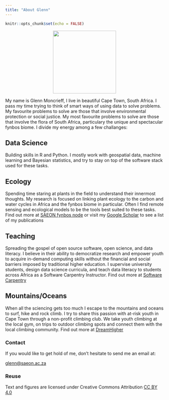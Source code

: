 ```yaml
---
title: "About Glenn"
---
```


```r
knitr::opts_chunk$set(echo = FALSE)
```

<style>
.aligncenter {
    text-align: center;
}
</style>
<p class="aligncenter">
<img src="avatar_small.png" style="width:200px">
</p>

My name is Glenn Moncrieff, I live in beautiful Cape Town, South Africa. I pass my time trying to think of smart ways of using data to solve problems. My favourite problems to solve are those that involve environmental protection or social justice. My most favourite problems to solve are those that involve the flora of South Africa, particulary the unique and spectacular fynbos biome.  I divide my energy among a few challanges:

## Data Science  
  
Building skills in R and Python. I mostly work with geospatial data, machine learning and Bayesian statistics, and try to stay on top of the software stack used for these tasks.

## Ecology  
  
Spending time staring at plants in the field to understand their innermost thoughts. My research is focused on linking plant ecology to the carbon and water cycles in Africa and the fynbos biome in particular. Often I find remote sensing and ecological models to be the tools best suited to these tasks. Find out more at [SAEON fynbos node](http://www.saeon-fynbos.org/) or visit my [Google Scholar](https://scholar.google.co.za/citations?user=_FFdaCUAAAAJ&hl=en&authuser=1) to see a list of my publications

## Teaching  
  
Spreading the gospel of open source software, open science, and data literacy. I believe in their ability to democratize research and empower youth to acquire in-demand computing skills without the financial and social barriers imposed by traditional higher education. I supervise university students, design data science curricula, and teach data literacy to students across Africa as a Software Carpentry Instructor. Find out more at [Software Carpentry](https://software-carpentry.org/)

## Mountains/Oceans  
  
When all the sciencing gets too much I escape to the mountains and oceans to surf, hike and rock climb. I try to share this passion with at-risk youth in Cape Town through a non-profit climbing club. We take youth climbing at the local gym, on trips to outdoor climbing spots and connect them with the local climbing community. Find out more at [DreamHigher](http://www.dreamhigher.co.za)  
   
 
### Contact
If you would like to get hold of me, don't hesitate to send me an email at:  
  
<glenn@saeon.ac.za>


<div class="appendix-bottom">
<h3 id="reuse">Reuse</h3>
<p>Text and figures are licensed under Creative Commons Attribution <a rel="license" href="https://creativecommons.org/licenses/by/4.0/">CC BY 4.0</a>
</p>
</div>
